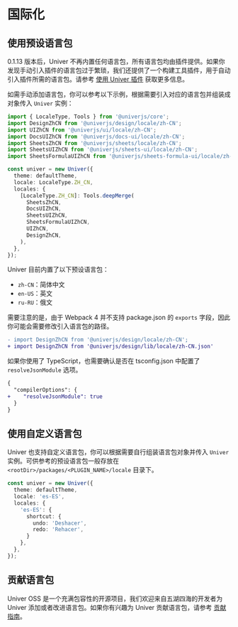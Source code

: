 
# 国际化

## 使用预设语言包

0.1.13 版本后，Univer 不再内置任何语言包，所有语言包均由插件提供。如果你发现手动引入插件的语言包过于繁琐，我们还提供了一个构建工具插件，用于自动引入插件所需的语言包。请参考 [使用 Univer 插件](/guides/sheet/advanced/univer-plugins) 获取更多信息。

如需手动添加语言包，你可以参考以下示例，根据需要引入对应的语言包并组装成对象传入 `Univer` 实例：

```typescript
import { LocaleType, Tools } from '@univerjs/core';
import DesignZhCN from '@univerjs/design/locale/zh-CN';
import UIZhCN from '@univerjs/ui/locale/zh-CN';
import DocsUIZhCN from '@univerjs/docs-ui/locale/zh-CN';
import SheetsZhCN from '@univerjs/sheets/locale/zh-CN';
import SheetsUIZhCN from '@univerjs/sheets-ui/locale/zh-CN';
import SheetsFormulaUIZhCN from '@univerjs/sheets-formula-ui/locale/zh-CN';

const univer = new Univer({
  theme: defaultTheme,
  locale: LocaleType.ZH_CN,
  locales: {
    [LocaleType.ZH_CN]: Tools.deepMerge(
      SheetsZhCN,
      DocsUIZhCN,
      SheetsUIZhCN,
      SheetsFormulaUIZhCN,
      UIZhCN,
      DesignZhCN,
    ),
  },
});
```

Univer 目前内置了以下预设语言包：

- `zh-CN`：简体中文
- `en-US`：英文
- `ru-RU`：俄文

需要注意的是，由于 Webpack 4 并不支持 package.json 的 `exports` 字段，因此你可能会需要修改引入语言包的路径。

```diff
- import DesignZhCN from '@univerjs/design/locale/zh-CN';
+ import DesignZhCN from '@univerjs/design/lib/locale/zh-CN.json'
```

如果你使用了 TypeScript，也需要确认是否在 tsconfig.json 中配置了 `resolveJsonModule` 选项。

```diff
{
  "compilerOptions": {
+    "resolveJsonModule": true
  }
}
```

## 使用自定义语言包

Univer 也支持自定义语言包，你可以根据需要自行组装语言包对象并传入 `Univer` 实例。可供参考的预设语言包一般存放在 `<rootDir>/packages/<PLUGIN_NAME>/locale` 目录下。

```typescript
const univer = new Univer({
  theme: defaultTheme,
  locale: 'es-ES',
  locales: {
    'es-ES': {
      shortcut: {
        undo: 'Deshacer',
        redo: 'Rehacer',
      }
    },
  },
});
```

## 贡献语言包

Univer OSS 是一个充满包容性的开源项目，我们欢迎来自五湖四海的开发者为 Univer 添加或者改进语言包。如果你有兴趣为 Univer 贡献语言包，请参考 [贡献指南](/guides/sheet/contributing)。

